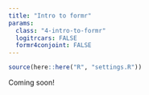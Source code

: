 ```yaml
---
title: "Intro to formr"
params:
  class: "4-intro-to-formr"
  logitrcars: FALSE
  formr4conjoint: FALSE
---
```


```r
source(here::here("R", "settings.R"))
```

Coming soon!
